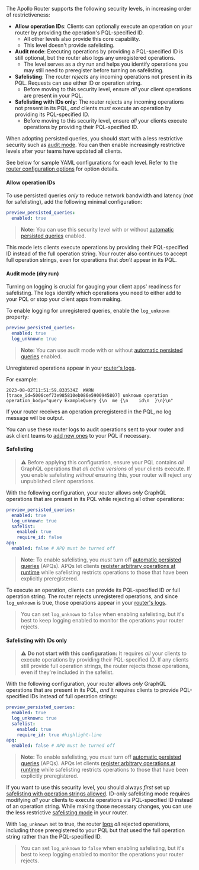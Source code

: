 The Apollo Router supports the following security levels, in increasing order of restrictiveness:

- **Allow operation IDs**: Clients can optionally execute an operation on your router by providing the operation's PQL-specified ID.
    - All other levels also provide this core capability.
    - This level doesn't provide safelisting.
- **Audit mode**: Executing operations by providing a PQL-specified ID is still optional, but the router also logs any unregistered operations.
    - The level serves as a dry run and helps you identify operations you may still need to preregister before turning on safelisting.
- **Safelisting**: The router _rejects_ any incoming operations not present in its PQL. Requests can use either ID or operation string.
    - Before moving to this security level, ensure _all_ your client operations are present in your PQL.
- **Safelisting with IDs only**: The router rejects any incoming operations not present in its PQL, _and_ clients _must_ execute an operation by providing its PQL-specified ID.
    - Before moving to this security level, ensure _all_ your clients execute operations by providing their PQL-specified ID.

When adopting persisted queries, you should start with a less restrictive security such as [audit mode](#audit-mode-dry-run). You can then enable increasingly restrictive levels after your teams have updated all clients.

See below for sample YAML configurations for each level. Refer to the [router configuration options](/router/configuration/persisted-queries#configuration-options) for option details.

#### Allow operation IDs

To use persisted queries _only_ to reduce network bandwidth and latency (_not_ for safelisting), add the following minimal configuration:

```yaml title="router.yaml"
preview_persisted_queries:
  enabled: true 
```
> **Note:** You can use this security level with or without [automatic persisted queries](/router/configuration/in-memory-caching#caching-automatic-persisted-queries-apq) enabled.

This mode lets clients execute operations by providing their PQL-specified ID instead of the full operation string.
Your router also continues to accept full operation strings, even for operations that _don't_ appear in its PQL.

#### Audit mode (dry run)

Turning on logging is crucial for gauging your client apps' readiness for safelisting. The logs identify which operations you need to either add to your PQL or stop your client apps from making. 

To enable logging for unregistered queries, enable the `log_unknown` property:

```yaml title="router.yaml"
preview_persisted_queries:
  enabled: true
  log_unknown: true
```
> **Note:** You can use audit mode with or without [automatic persisted queries](/router/configuration/in-memory-caching#caching-automatic-persisted-queries-apq) enabled.

Unregistered operations appear in your [router's logs](/router/logging).

For example:

```
2023-08-02T11:51:59.833534Z  WARN [trace_id=5006cef73e985810eb086e5900945807] unknown operation operation_body="query ExampleQuery {\n  me {\n    id\n  }\n}\n"
```

If your router receives an operation preregistered in the PQL, no log message will be output.

You can use these router logs to audit operations sent to your router and ask client teams to [add new ones](/graphos/operations/persisted-queries#3-preregister-operations) to your PQL if necessary.

#### Safelisting

> ⚠️ Before applying this configuration, ensure your PQL contains _all_ GraphQL operations that _all active versions_ of your clients execute. If you enable safelisting _without_ ensuring this, your router will reject any unpublished client operations.

With the following configuration, your router allows _only_ GraphQL operations that are present in its PQL while rejecting all other operations:

```yaml title="router.yaml"
preview_persisted_queries:
  enabled: true
  log_unknown: true
  safelist:
    enabled: true
    require_id: false
apq:
  enabled: false # APQ must be turned off 
```

> **Note:** To enable safelisting, you _must_ turn off [automatic persisted queries](/router/configuration/in-memory-caching#caching-automatic-persisted-queries-apq) (APQs). APQs let clients [register arbitrary operations at runtime](#differences-from-automatic-persisted-queries) while safelisting restricts operations to those that have been explicitly preregistered.

To execute an operation, clients can provide its PQL-specified ID _or_ full operation string.
The router rejects unregistered operations, and since `log_unknown` is true, those operations appear in your [router's logs](/router/logging).

> You can set `log_unknown` to `false` when enabling safelisting, but it's best to keep logging enabled to monitor the operations your router rejects.

#### Safelisting with IDs only

> ⚠️ **Do not start with this configuration:** It requires _all_ your clients to execute operations by providing their PQL-specified ID. If any clients still provide full operation strings, the router rejects those operations, even if they're included in the safelist.

With the following configuration, your router allows _only_ GraphQL operations that are present in its PQL, _and_ it requires clients to provide PQL-specified IDs instead of full operation strings:

```yaml title="router.yaml"
preview_persisted_queries:
  enabled: true
  log_unknown: true
  safelist:
    enabled: true
    require_id: true #highlight-line
apq:
  enabled: false # APQ must be turned off 
```

> **Note:** To enable safelisting, you _must_ turn off [automatic persisted queries](/router/configuration/in-memory-caching#caching-automatic-persisted-queries-apq) (APQs). APQs let clients [register arbitrary operations at runtime](#differences-from-automatic-persisted-queries) while safelisting restricts operations to those that have been explicitly preregistered.

If you want to use this security level, you should always _first_ set up [safelisting with operation strings allowed](#safelisting). ID-only safelisting mode requires modifying _all_ your clients to execute operations via PQL-specified ID instead of an operation string. While making those necessary changes, you can use the less restrictive [safelisting mode](#safelisting) in your router.

With `log_unknown` set to true, the router [logs](/router/logging) _all_ rejected operations, including those preregistered to your PQL but that used the full operation string rather than the PQL-specified ID.

> You can set `log_unknown` to `false` when enabling safelisting, but it's best to keep logging enabled to monitor the operations your router rejects.
